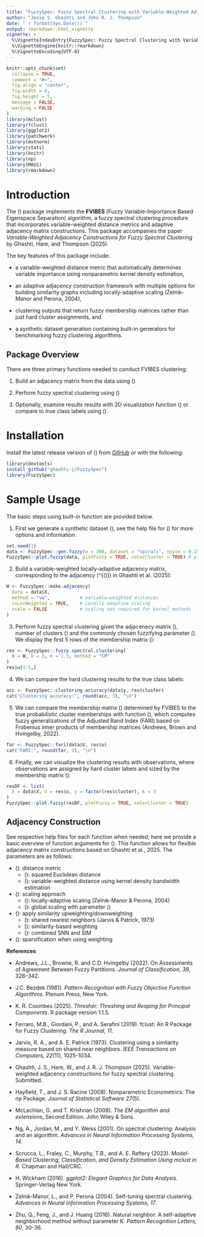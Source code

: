 ```yaml
---
title: "FuzzySpec: Fuzzy Spectral Clustering with Variable-Weighted Adjacencies"
author: "Jesse S. Ghashti and John R. J. Thompson"
date: "`r format(Sys.Date())`"
output: rmarkdown::html_vignette
vignette: >
  %\VignetteIndexEntry{FuzzySpec: Fuzzy Spectral Clustering with Variable-Weighted Adjacencies}
  %\VignetteEngine{knitr::rmarkdown}
  %\VignetteEncoding{UTF-8}
---
```


```r
knitr::opts_chunk$set(
  collapse = TRUE,
  comment = "#>",
  fig.align = "center",
  fig.width = 6,
  fig.height = 5,
  message = FALSE,
  warning = FALSE
)
library(mclust)
library(fclust)
library(ggplot2)
library(patchwork)
library(mvtnorm)
library(stats)
library(knitr)
library(np)
library(MASS)
library(rmarkdown)
```

# Introduction

The \(\texttt{FuzzySpec}\) package implements the **FVIBES** (Fuzzy Variable-Importance Based Eigenspace Separation) algorithm, a fuzzy spectral clustering procedure that incorporates variable-weighted distance metrics and adaptive adjacency matrix constructions. This package accompanies the paper _Variable-Weighted Adjacency Constructions for Fuzzy Spectral Clustering_ by Ghashti, Hare, and Thompson (2025).


The key features of this package include:

- a variable-weighted distance metric that automatically determines variable importance using nonparametric kernel density estimation, 

- an adaptive adjacency construction framework with multiple options for building similarity graphs including locally-adaptive scaling (Zelnik-Manor and Perona, 2004), 

- clustering outputs that return fuzzy membership matrices rather than just hard cluster assignments, and

- a synthetic dataset generation containing built-in generators for benchmarking fuzzy clustering algorithms.


## Package Overview
There are three primary functions needed to conduct FVIBES clustering:

1. Build an adjacency matrix from the data using \(\texttt{make.adjacency()}\)

2. Perform fuzzy spectral clustering using \(\texttt{fuzzy.spectral.clustering()}\)

3. Optionally, examine results results with 2D visualization function \(\texttt{plot.fuzzy()}\) or compare to true class labels using \(\texttt{clustering.accuracy()}\).

# Installation

Install the latest release version of \(\texttt{FuzzySpec}\) from [GitHub](https://github.com/ghashti-j/FuzzySpec) or with the following:

```r
library(devtools)
install_github("ghashti-j/FuzzySpec")
library(FuzzySpec)
```

# Sample Usage

The basic steps using built-in function are provided below. 

1. First we generate a synthetic dataset \(\texttt{spirals}\), see the help file for \(\texttt{gen.fuzzy()}\) for more options and information.

```r
set.seed(1)
data <- FuzzySpec::gen.fuzzy(n = 300, dataset = "spirals", noise = 0.15) # data generation
FuzzySpec::plot.fuzzy(data, plotFuzzy = TRUE, colorCluster = TRUE) # plot data generating process
```

2. Build a variable-weighted locally-adaptive adjacency matrix, corresponding to the adjacency \(\mathbf{W}^{(\text{vwla-id})}\) in Ghashti et al. (2025):

```r
W <- FuzzySpec::make.adjacency(
  data = data$X,
  method = "vw",           # variable-weighted distances
  isLocWeighted = TRUE,    # Locally-adaptive scaling
  scale = FALSE            # scaling not required for kernel methods
)
```

3.  Perform fuzzy spectral clustering given the adjacenecy matrix \(\mathbf{W}\), number of clusters \(\texttt{k=3}\) and the commonly chosen fuzzifying parameter \(\texttt{m = 1.5}\). We display the first 5 rows of the membership matrix \(\mathbf{U}\):

```r
res <- FuzzySpec::fuzzy.spectral.clustering(
  W = W, k = 3, m = 1.5, method = "CM"           
)
res$u[1:5,]
```

4. We can compare the hard clustering results to the true class labels:

```r
acc <- FuzzySpec::clustering.accuracy(data$y, res$cluster)
cat("Clustering accuracy:", round(acc, 3), "\n")
```

5. We can compare the membership matrix \(\mathbf{U}\) determined by FVIBES to the true probabilistic cluster memberships with function \(\texttt{fari}\), which computes fuzzy generalizations of the Adjusted Rand Index (FARI) based on Frobenius inner products of membership matrices (Andrews, Brown and Hvingelby, 2022). 

```r
far <- FuzzySpec::fari(data$U, res$u)
cat("FARI:", round(far, 3), "\n")
```

6. Finally, we can visualize the clustering results with observations, where observations are assigned by hard cluster labels and sized by the membership matrix \(\mathbf{U}\):

```r
resDF <- list(
  X = data$X, U = res$u, y = factor(res$cluster), k = 3
)
FuzzySpec::plot.fuzzy(resDF, plotFuzzy = TRUE, colorCluster = TRUE)
```

## Adjacency Construction
See respective help files for each function when needed; here we provide a basic overview of function arguments for
\(\texttt{make.adjacency()}\). This function allows for flexible adjacency matrix constructions based on Ghashti et al., 2025. The parameters are as follows:

* \(\texttt{method}\): distance metric
    + \(\texttt{"eu"}\): squared Euclidean distance
    + \(\texttt{"vw"}\): variable-weighted distance using kernel density bandwidth estimation
* \(\texttt{isLocWeighted}\): scaling approach
    + \(\texttt{TRUE}\): locally-adaptive scaling (Zelnik-Manor & Perona, 2004)
    + \(\texttt{FALSE}\): global scaling with parameter \(\texttt{sig}\)
* \(\texttt{isModWeighted}\): apply similarity upweighting/downweighting
    + \(\texttt{ModMethod = "snn"}\): shared nearest neighbors (Jarvis & Patrick, 1973)
    + \(\texttt{ModMethod = "sim"}\): similarity-based weighting
    + \(\texttt{ModMethod = "both"}\): combined SNN and SIM
* \(\texttt{isSparse}\): sparsification when using weighting

**References**

* Andrews, J.L., Browne, R. and C.D. Hvingelby (2022). On Assessments of Agreement Between Fuzzy Partitions. _Journal of Classification, 39_, 326–342.

* J.C. Bezdek (1981). _Pattern Recognition with Fuzzy Objective Function Algorithms_. Plenum Press, New York.
  
* K. R. Coombes (2025). _Thresher: Threshing and Reaping for Principal Components_. R package version 1.1.5.

* Ferraro, M.B., Giordani, P., and A. Serafini (2019). fclust: An R Package for Fuzzy Clustering. _The R Journal, 11_.
  
* Jarvis, R. A., and A. E. Patrick (1973). Clustering using a similarity measure based on shared near neighbors. _IEEE Transactions on Computers, 22_(11), 1025-1034.

* Ghashti, J. S., Hare, W., and J. R. J. Thompson (2025). Variable-weighted adjacency constructions for fuzzy spectral clustering. Submitted.
  
* Hayfield, T., and J. S. Racine (2008). Nonparametric Econometrics: The np Package. _Journal of Statistical Software 27_(5).

* McLachlan, G. and T. Krishnan (2008). _The EM algorithm and extensions_, Second Edition. John Wiley & Sons.

* Ng, A., Jordan, M., and Y. Weiss (2001). On spectral clustering: Analysis and an algorithm. _Advances in Neural Information Processing Systems, 14_.

* Scrucca, L., Fraley, C., Murphy, T.B., and A. E. Raftery (2023). _Model-Based Clustering, Classification, and Density Estimation Using mclust in R_. Chapman and Hall/CRC.
  
* H. Wickham (2016). _ggplot2: Elegant Graphics for Data Analysis_. Springer-Verlag New York.

* Zelnik-Manor, L., and P. Perona (2004). Self-tuning spectral clustering. _Advances in Neural Information Processing Systems, 17_.

* Zhu, Q., Feng, J., and J. Huang (2016). Natural neighbor: A self-adaptive neighborhood method without parameter K. _Pattern Recognition Letters, 80_, 30-36.
